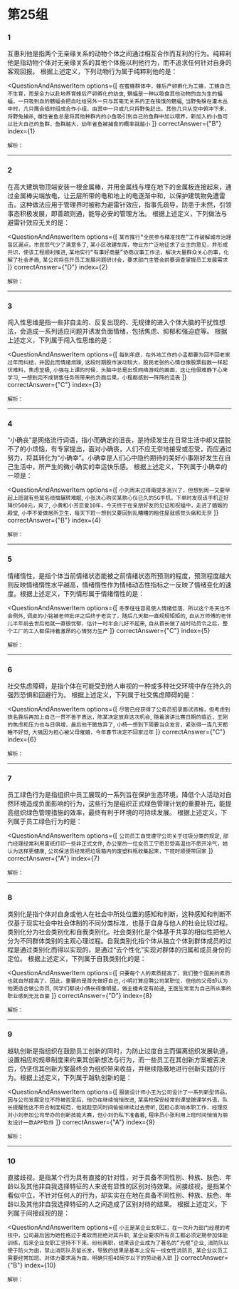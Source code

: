 
<AnswerCard/>

# 第25组

### 1
互惠利他是指两个无亲缘关系的动物个体之间通过相互合作而互利的行为。纯粹利他是指动物个体对无亲缘关系的其他个体施以利他行为，而不追求任何针对自身的客观回报。
根据上述定义，下列动物行为属于纯粹利他的是：

<QuestionAndAnswerItem
    options={[
        `在蜜蜂群体中，蜂后产卵孵化为工蜂，工蜂自己不生育，而是全力以赴地养育蜂后产卵孵化的幼虫`,
        `魑蝠是一种以吸食其他动物的血为生的蝙蝠，一只吸到血的魑蝠会把血吐给另外一只与其毫无关系的正在挨饿的魑蝠`,
        `当野兔躲在灌木丛中时，几只鹰会临时组成合作小组，由其中一只或几只将野兔赶出，其他几只从空中俯冲下来，将野兔捕杀`,
        `雌性雀鱼总是将其他种群内的小鱼吸引到自己的鱼群中加以喂养，新加入的小鱼可以壮大自己的鱼群，鱼群越大，幼年雀鱼被捕食的概率就越小`
    ]}
    correctAnswer={"B"}
    index={1}
>
    解析：
</QuestionAndAnswerItem>

------

### 2
在高大建筑物顶端安装一根金属棒，并用金属线与埋在地下的金属板连接起来，通过金属棒尖端放电，让云层所带的电和地上的电逐渐中和，以保护建筑物免遭雷击。这种做法应用于管理界时被称为避雷针效应，指事先疏导，防患于未然，引领事态积极发展，即善疏则通，能导必安的管理方法。
根据上述定义，下列做法与避雷针效应无关的是：

<QuestionAndAnswerItem
    options={[
        `某市推行“全民参与精准找茬”工作破解城市治理盲区漏点，市民怨气少了满意多了`,
        `某小区改建车库，物业方广泛地征求了业主的意见，并形成共识，使该工程顺利推进`,
        `某地实行“有事好商量”协商议事工作法，解决大量群众关心的事，化解了社会矛盾`,
        `某公司将召开员工发展问题研讨会，要求部门主管会前要调查掌握员工发展需求`
    ]}
    correctAnswer={"D"}
    index={2}
>
    解析：
</QuestionAndAnswerItem>

------

### 3
闯入性思维是指一些非自主的、反复出现的、无规律的进入个体大脑的干扰性想法，会造成一系列适应问题并诱发负面情绪，包括焦虑、抑郁和强迫症等。
根据上述定义，下列属于闯入性思维的是：

<QuestionAndAnswerItem
    options={[
        `每到年底，在外地工作的小孟都要为回不回老家过年而纠结，并因此而情绪烦躁`,
        `这段时期股市波动较大，股民老张的心情也像股票指数一样起伏难料，焦虑至极`,
        `小强在上课的时候，头脑中总是出现网络游戏的画面，这让他很难静下心来学习`,
        `一想到完不成销售任务所带来的负面后果，小程都感到一阵阵的沮丧`
    ]}
    correctAnswer={"C"}
    index={3}
>
    解析：
</QuestionAndAnswerItem>

------

### 4
“小确丧”是网络流行词语，指小而确定的沮丧，是持续发生在日常生活中却又摆脱不了的小烦恼，有专家提出，面对小确丧，人们不应无奈地接受或忍受，而应通过努力，将其转化为“小确幸”。小确幸是人们心中隐约期待的美好小事刚好发生在自己生活中，所产生的微小确实的幸运快乐感。
根据上述定义，下列属于小确幸的一项是：

<QuestionAndAnswerItem
    options={[
        `小刘周末过得甭提多高兴了，但想到周一又要早起上班就有些莫名烦恼辗转难眠`,
        `小张决心购买某款心仪已久的5G手机，下单时发现该手机正好降价500元，爽了`,
        `小黄和小芳恋爱10年，今天终于在亲朋好友的见证和祝福中，走进了婚姻的殿堂`,
        `小李不爱做居所卫生，每天下班一想到又要回到乱糟糟的租住屋就感觉头痛和无奈`
    ]}
    correctAnswer={"B"}
    index={4}
>
    解析：
</QuestionAndAnswerItem>

------

### 5
情绪惰性，是指个体当前情绪状态能被之前情绪状态所预测的程度，预测程度越大则反映情绪惰性水平越高，情绪惰性作为情绪动态性指标之一反映了情绪变化的速度。根据上述定义，下列情形属于情绪惰性的是：

<QuestionAndAnswerItem
    options={[
        `冬季往往容易使人情绪低落，所以这个冬天也不会例外`,
        `调皮的小铭被老师批评之后终于老实了，随后几天都一直规规矩矩的`,
        `自从万师傅的老伴儿半年前去世后他就一直很忧郁，估计一时半会儿好不起来`,
        `自从首长做了战时动员令之后，整个工厂的工人都保持着激昂的心情努力生产`
    ]}
    correctAnswer={"C"}
    index={5}
>
    解析：
</QuestionAndAnswerItem>

------

### 6
社交焦虑障碍，是指个体在可能受到他人审视的一种或多种社交环境中存在持久的强烈恐惧和回避行为。
根据上述定义，下列属于社交焦虑障碍的是：

<QuestionAndAnswerItem
    options={[
        `尽管已经获得了公务员招录面试资格，但考虑到排名靠后再加上自己一贯不善于表达，陈某决定放弃这次机会`,
        `随着演讲比赛日期的临近，王刚的焦虑和压力也与日俱增，最后他干脆放弃了`,
        `小杨一想到下周要当众发言，紧张得一连几天都睡不好觉`,
        `大强因为担心被父母催婚，今年春节决定不回家过年`
    ]}
    correctAnswer={"C"}
    index={6}
>
    解析：
</QuestionAndAnswerItem>

------

### 7
员工绿色行为是指组织中员工展现的一系列旨在保护生态环境，降低个人活动对自然环境造成负面影响的行为，这些行为是组织正式绿色管理计划的重要补充，能提高组织绿色管理措施的效率，最终有利于环境的可持续发展。
根据上述定义，下列属于员工绿色行为的是：

<QuestionAndAnswerItem
    options={[
        `公司员工自觉遵守公司关于垃圾分类的规定`,
        `部门经理经常利用废纸打印一些非正式文件`,
        `办公室的一位女员工宁愿忍受高温也不愿开冷气，她认为这样更健康`,
        `公司保洁员经常把垃圾箱内的废塑料瓶收集起来，下班时顺便带回家`
    ]}
    correctAnswer={"A"}
    index={7}
>
    解析：
</QuestionAndAnswerItem>

------

### 8
类别化是指个体对自身或他人在社会中所处位置的感知和判断，这种感知和判断不仅基于现实社会中社会体制的不同分类标准，也基于自身与他人的社会比较过程。类别化分为社会类别化和自我类别化。社会类别化是个体基于共享的相似性把他人分为不同群体类别的主观心理过程。自我类别化指个体从独立个体到群体成员的过程是通过类别化而得以实现的，是通过“去个性化”实现对群体的归属和成员身份的定位。
根据上述定义，下列属于自我类别化的是：

<QuestionAndAnswerItem
    options={[
        `只要每个人的素质提高了，我们整个国民的素质也就自然提高了，因此，重要的是首先做好自己`,
        `小明打算应聘公司某职位，但他的父母却认为他更适合做公务员`,
        `同学们都说小倩长得像明星，做主播肯定有前途`,
        `王医生常常为自己所从事的职业感到无比自豪`
    ]}
    correctAnswer={"D"}
    index={8}
>
    解析：
</QuestionAndAnswerItem>

------

### 9
越轨创新是指组织在鼓励员工创新的同时，为防止过度自主而偏离组织发展轨道，设置相应的规章制度来约束其创新想法与行为，而一些员工在其创新方案被否决后，仍坚信其创新方案最终会为组织带来收益，并继续隐蔽地进行创新实践的行为。根据上述定义，下列属于越轨创新的是：

<QuestionAndAnswerItem
    options={[
        `服装设计师小王为公司设计了一系列新型饰品，因与公司发展定位不符被否定后，他仍在继续悄悄改进`,
        `某高校保安经常到课堂蹭课学外语，队长提醒他这不符合制度规范，他就趁空闲时间偷偷继续过去旁听`,
        `因担心影响本职工作，经理反对小刘参加公司举办的创新技能大赛，但小刘仍私下准备着`,
        `程序员小张利用上班时间悄悄为朋友设计一款APP软件`
    ]}
    correctAnswer={"A"}
    index={9}
>
    解析：
</QuestionAndAnswerItem>

------

### 10
直接歧视，是指某个行为具有直接的针对性，对于具备不同性别、种族、肤色、年龄以及其他非自我选择特征的人来说有显性的区别对待效果。间接歧视，是指某个看似中立，不针对任何人的行为，却实实在在地在具备不同性别、种族、肤色、年龄以及其他非自我选择特征的人之间造成了区别对待的结果。
根据上述定义，下列属于间接歧视的是：

<QuestionAndAnswerItem
    options={[
        `小王是某企业女职工，在一次升为部门经理的考核中，公司最后因为她性格过于柔软而拒绝对其升职`,
        `某企业要求所有员工都必须定期参加体能训练，后来企业女职工坚持不下来，纷纷离职，结果该企业成为了著名的“光棍”企业`,
        `消防队以便于防火为由，禁止消防队员留长发，导致的结果是基本上没有一线女性消防员`,
        `某企业以员工需要经常加班、对体力要求高为由，明确只招40周岁以下的劳动者入职`
    ]}
    correctAnswer={"B"}
    index={10}
>
    解析：
</QuestionAndAnswerItem>

